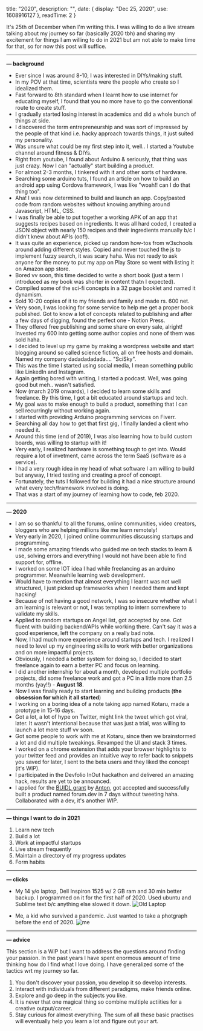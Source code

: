 
  title: "2020",
  description: "",
  date: {
    display: "Dec 25, 2020",
    use: 1608916127
  },
  readTime: 2 
}


It's 25th of December when I'm writing this. I was willing to do a live stream talking about my journey so far (basically 2020 tbh) and sharing my excitement for things I 
am willing to do in 2021 but am not able to make time for that, so for now this post will suffice. 

-------

**— background**

- Ever since I was around 8-10, I was interested in DIYs/making stuff.
- In my POV at that time, scientists were the people who create so I idealized them.
- Fast forward to 8th standard when I learnt how to use internet for educating myself, I found that you no more have to go the conventional route to create stuff.
- I gradually started losing interest in academics and did a whole bunch of things at side.
- I discovered the term entrepreneurship and was sort of impressed by the people of that kind i.e. hacky approach towards things, it just suited my personality.
- Was unsure what could be my first step into it, well.. I started a Youtube channel around fitness & DIYs.
- Right from youtube, I found about Arduino & seriously, that thing was just crazy. Now I can "actually" start building a product.
- For almost 2-3 months, I tinkered with it and other sorts of hardware.
- Searching some arduino tuts, I found an article on how to build an android app using Cordova framework, I was like "woah!! can I do that thing too".
- Aha! I was now determined to build and launch an app. Copy/pasted code from random websites without knowing anything around Javascript, HTML, CSS.
- I was finally be able to put together a working APK of an app that suggests recipes based on ingredients. It was all hard coded, I created a JSON object with nearly 150 recipes and their ingredients manually b/c I didn't knew about APIs (oof!).
- It was quite an experience, picked up random how-tos from w3schools around adding different styles. Copied and never touched the js to implement fuzzy search, it was scary haha. Was not ready to ask anyone for the money to put my app on Play Store so went with listing it on Amazon app store.
- Bored vv soon, this time decided to write a short book (just a term I introduced as my book was shorter in content thatn I expected).
- Compiled some of the sci-fi concepts in a 32 page booklet and named it dynamism.
- Sold 10-20 copies of it to my friends and family and made rs. 600 net.
- Very soon, I was looking for some service to help me get a proper book published. Got to know a lot of concepts related to publishing and after a few days of digging, found the perfect one - Notion Press.
- They offered free publishing and some share on every sale, alright! Invested my 600 into getting some author copies and none of them was sold haha.
- I decided to level up my game by making a wordpress website and start blogging around so called science fiction, all on free hosts and domain. Named my company dadadadadada.... "SciSky".
- This was the time I started using social media, I mean something public like LinkedIn and Instagram.
- Again getting bored with writing, I started a podcast. Well, was going good but meh.. wasn't satisfied.
- Now (march 2019 onwards), I decided to learn some skills and freelance. By this time, I got a bit educated around startups and tech.
- My goal was to make enough to build a product, something that I can sell recurringly without working again.
- I started with providing Arduino programming services on Fiverr.
- Searching all day how to get that first gig, I finally landed a client who needed it.
- Around this time (end of 2019), I was also learning how to build custom boards, was willing to startup with it!
- Very early, I realized hardware is something tough to get into. Would require a lot of invetment, came across the term SaaS (software as a service).
- I had a very rough idea in my head of what software I am willing to build but anyway, I tried testing and creating a proof of concept.
- Fortunately, the tuts I followed for building it had a nice structure around what every tech/framework involved is doing.
- That was a start of my journey of learning how to code, feb 2020.

-------

**— 2020**

- I am so so thankful to all the forums, online communities, video creators, bloggers who are helping millions like me learn remotely!
- Very early in 2020, I joined online communities discussing startups and programming.
- I made some amazing friends who guided me on tech stacks to learn & use, solving errors and everything I would not have been able to find support for, offline.
- I worked on some IOT idea I had while freelancing as an arduino programmer. Meanwhile learning web development. 
- Would have to mention that almost everything I learnt was not well structured, I just picked up frameworks when I needed them and kept hacking!
- Because of not having a good network, I was so insecure whether what I am learning is relevant or not, I was tempting to intern somewhere to validate my skills.
- Applied to random startups on Angel list, got accepted by one. Got fluent with building backend/APIs while working there. Can't say it was a good experience, left the company on a really bad note.
- Now, I had much more experience around startups and tech. I realized I need to level up my engineering skills to work with better organizations and on more impactful projects.
- Obviously, I needed a better system for doing so, I decided to start freelance again to earn a better PC and focus on learning. 
- I did another internship for about a month, developed multiple portfolio projects, did some freelance work and got a PC in a little more than 2.5 months (yay!!) - **August 18**.
- Now I was finally ready to start learning and building products (**the obsession for which it all started**)
- I working on a boring idea of a note taking app named Kotaru, made a prototype in 15-16 days.
- Got a lot, a lot of hype on Twitter, might link the tweet which got viral, later. It wasn't intentional because that was just a trial, was willing to launch a lot more stuff vv soon.
- Got some people to work with me at Kotaru, since then we brainstormed a lot and did multiple tweakings. Revamped the UI and stack 3 times.
- I worked on a chrome extension that adds your browser highlights to your twitter feed and provides an intuitive way to refer back to snippets you saved for later, I sent to the beta users and they liked the concept (it's WIP).
- I participated in the Devfolio InOut hackathon and delivered an amazing hack, results are yet to be announced.
- I applied for the [BUIDL grant](https://twitter.com/atroyn/status/1333860797714370561) by [Anton](https://twitter.com/atroyn), got accepted and successfully built a product named forum.dev in 7 days without tweeting haha. Collaborated with a dev, it's another WIP.       

---------


**— things I want to do in 2021**

1. Learn new tech
2. Build a lot
3. Work at impactful startups
4. Live stream frequently
5. Maintain a directory of my progress updates
6. Form habits

--------

**— clicks**

- My 14 y/o laptop, Dell Inspiron 1525 w/ 2 GB ram and 30 min better backup. I programmed on it for the first half of 2020. Used ubuntu and Sublime text b/c anything else slowed it down.
![Old Laptop](/2020/old-laptop.png)

- Me, a kid who survived a pandemic. Just wanted to take a photgraph before the end of 2020.
![me](/2020/me.png)

--------

**— advice**

This section is a WIP but I want to address the questions around finding your passion. In the past years I have spent enormous amount of time thinking how do I find 
what I love doing. I have generalized some of the tactics wrt my journey so far.     
1. You don't discover your passion, you develop it so develop interests.
2. Interact with individuals from different paradigms, make friends online.
3. Explore and go deep in the subjects you like.
4. It is never that one magical thing so combine multiple actiities for a creative output/career.
5. Stay curious for almost everything.
The sum of all these basic practises will eventually help you learn a lot and figure out your art.

<!-- ## // explorations

When I look back, I have spent my time since 8th standard (11 y/o) trying things out which led me discover what I enjoy doing.  I wrote a short book, started
youtube channels, tried making documentaries, launched an app, put together electronic boards. Just exploring and staying curious was the hack to find interests!

## // bootstrapped

Honestly, 2020 is the year I grew the most and it wouldn't have been possible without the descreased academic pressure because of covid. It's funny, I started my career
in a pandemic!! There were certainly big realizations I had this year which laid a foundation for me to approach things. It's when I discovered my "art" and learnt combining
interests. 

Finding relevant online communities early this year accelerated my explorations!      

I am ready to take off now!

*take off = explore tech, build and create impact.

## // 2021

![tweet](/2020/tweet.png)

## // evergreen

— some questions below with no generic answers, I want to keep addressing them personally and publish on the internet.

**"What's the meaning of life"**    
Based on what I explored, there's no meaning. I am a part of this never ending, infinite cosmos, so why would my efforts matter to anyone? The mindset which is idealized by me
is to consider my work as art, something that is done for the sake of doing it. One is supposed to find that interest or hobby and find their own meaning.

**"How do I find my passion?"**

An advice I would want to give my younger  self is to just explore, stay curious, develop interests. This is the year when I realized the notion that there is
that one magical thing which will always keep you interested is all wrong.    

Meeting new people can be a catalyst in building interests.

Examining the life of people like Da Vinci, Carl Sagan, Hawkings, Tesla, Aaron Swartz, I have always thought what made these individuals do wonders, what drove them?
Well, I didn't got any solid answer and mine may not make sense for others but on a broader level, it's the curiosity which they had. -->

<!-- Examining the life of people like Da Vinci, Carl Sagan, Hawkings, Tesla, Aaron Swartz, I have always thought what made these individuals do wonders, what drove them?
Well, I didn't got any solid answer and mine may not make sense for others but on a broader level, it's the curiosity which they had. The straight forward question for me was,
what to be curious about? Simple, what do I like? When I look back, I have spent my time since 8th standard (11 y/o) trying things out which led me discover what I enjoy doing. 
I wrote a short book, started youtube channels, tried making documentaries, launched an app, put together electronic boards. An advice I would want to give my younger 
self is to just explore, stay curious, develop interests. This is the year when I realized the notion that there is that one magical thing which will always keep you interested is 
all wrong. Naval Ravikant puts it better, in [this](https://www.youtube.com/watch?v=3qHkcs3kG44) episode.     
Another question that often drives me crazy is what the meaning of life is. -->